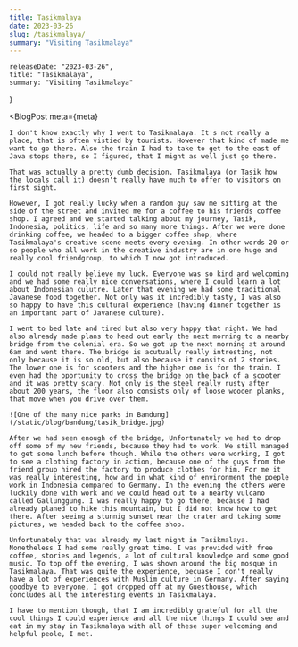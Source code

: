 ```yaml
---
title: Tasikmalaya
date: 2023-03-26
slug: /tasikmalaya/
summary: "Visiting Tasikmalaya"
---
```



    releaseDate: "2023-03-26",
    title: "Tasikmalaya",
    summary: "Visiting Tasikmalaya"
}

<BlogPost 
    meta={meta}
>

    I don't know exactly why I went to Tasikmalaya. It's not really a place, that is often vistied by tourists. However that kind of made me want to go there. Also the train I had to take to get to the east of Java stops there, so I figured, that I might as well just go there.

    That was actually a pretty dumb decision. Tasikmalaya (or Tasik how the locals call it) doesn't really have much to offer to visitors on first sight.

    However, I got really lucky when a random guy saw me sitting at the side of the street and invited me for a coffee to his friends coffee shop. I agreed and we started talking about my journey, Tasik, Indonesia, politics, life and so many more things. After we were done drinking coffee, we headed to a bigger coffee shop, where Tasikmalaya's creative scene meets every evening. In other words 20 or so people who all work in the creative industry are in one huge and really cool friendgroup, to which I now got introduced.

    I could not really believe my luck. Everyone was so kind and welcoming and we had some really nice conversations, where I could learn a lot about Indonesian culutre. Later that evening we had some traditional Javanese food together. Not only was it incredibly tasty, I was also so happy to have this cultural experience (having dinner together is an important part of Javanese culture).

    I went to bed late and tired but also very happy that night. We had also already made plans to head out early the next morning to a nearby bridge from the colonial era. So we got up the next morning at around 6am and went there. The bridge is acutually really intresting, not only because it is so old, but also because it consits of 2 stories. The lower one is for scooters and the higher one is for the train. I even had the oportunity to cross the bridge on the back of a scooter and it was pretty scary. Not only is the steel really rusty after about 200 years, the floor also consists only of loose wooden planks, that move when you drive over them.

    ![One of the many nice parks in Bandung](/static/blog/bandung/tasik_bridge.jpg)

    After we had seen enough of the bridge, Unfortunately we had to drop off some of my new friends, because they had to work. We still managed to get some lunch before though. While the others were working, I got to see a clothing factory in action, because one of the guys from the friend group hired the factory to produce clothes for him. For me it was really interesting, how and in what kind of environment the poeple work in Indonesia compared to Germany. In the evening the others were luckily done with work and we could head out to a nearby vulcano called Gallunggung. I was really happy to go there, because I had already planed to hike this mountain, but I did not know how to get there. After seeing a stunnig sunset near the crater and taking some pictures, we headed back to the coffee shop.

    Unfortunately that was already my last night in Tasikmalaya. Nonetheless I had some really great time. I was provided with free coffee, stories and legends, a lot of cultural knowledge and some good music. To top off the evening, I was shown around the big mosque in Tasikmalaya. That was quite the experience, becuase I don't really have a lot of experiences with Muslim culture in Germany. After saying goodbye to everyone, I got dropped off at my Guesthouse, which concludes all the interesting events in Tasikmalaya.

    I have to mention though, that I am incredibly grateful for all the cool things I could experience and all the nice things I could see and eat in my stay in Tasikmalaya with all of these super welcoming and helpful peole, I met.

</BlogPost>